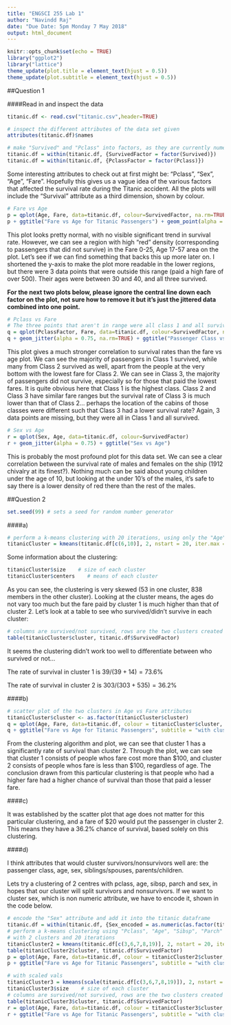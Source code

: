 ```yaml
---
title: "ENGSCI 255 Lab 1"
author: "Navindd Raj"
date: "Due Date: 5pm Monday 7 May 2018"
output: html_document
---
```


```r
knitr::opts_chunk$set(echo = TRUE)
library("ggplot2")
library("lattice")
theme_update(plot.title = element_text(hjust = 0.5))
theme_update(plot.subtitle = element_text(hjust = 0.5))
```

##Question 1

####Read in and inspect the data
```r
titanic.df <- read.csv("titanic.csv",header=TRUE)

# inspect the different attributes of the data set given
attributes(titanic.df)$names

# make "Survived" and "Pclass" into factors, as they are currently numerical
titanic.df = within(titanic.df, {SurvivedFactor = factor(Survived)})
titanic.df = within(titanic.df, {PclassFactor = factor(Pclass)})

```

Some interesting attributes to check out at first might be: "Pclass", "Sex", "Age", "Fare". Hopefully this gives us a vague idea of the various factors that affected the survival rate during the Titanic accident. All the plots will include the "Survival" attribute as a third dimension, shown by colour. 

```r
# Fare vs Age
p = qplot(Age, Fare, data=titanic.df, colour=SurvivedFactor, na.rm=TRUE) 
p + ggtitle("Fare vs Age for Titanic Passengers") + geom_point(alpha = 0.5, na.rm=TRUE) + ylim(0, 300)
```

This plot looks pretty normal, with no visible significant trend in survival rate. However, we can see a region with high "red" density (corresponding to passengers that did not survive) in the Fare 0-25, Age 17-57 area on the plot. Let's see if we can find something that backs this up more later on. 
I shortened the y-axis to make the plot more readable in the lower regions, but there were 3 data points that were outside this range (paid a high fare of over 500). Their ages were between 30 and 40, and all three survived. 

**For the next two plots below, please ignore the central line down each factor on the plot, not sure how to remove it but it's just the jittered data combined into one point.**

```r
# Pclass vs Fare
# The three points that aren't in range were all class 1 and all survived
q = qplot(PclassFactor, Fare, data=titanic.df, colour=SurvivedFactor, na.rm=TRUE)
q + geom_jitter(alpha = 0.75, na.rm=TRUE) + ggtitle("Passenger Class vs Fare") + ylim(0, 300) 
```

This plot gives a much stronger correlation to survival rates than the fare vs age plot. We can see the majority of passengers in Class 1 survived, while many from Class 2 survived as well, apart from the people at the very bottom with the lowest fare for Class 2. We can see in Class 3, the majority of passengers did not survive, especially so for those that paid the lowest fares. It is quite obvious here that Class 1 is the highest class. Class 2 and Class 3 have similar fare ranges but the survival rate of Class 3 is much lower than that of Class 2... perhaps the location of the cabins of those classes were different such that Class 3 had a lower survival rate?
Again, 3 data points are missing, but they were all in Class 1 and all survived. 

```r
# Sex vs Age
r = qplot(Sex, Age, data=titanic.df, colour=SurvivedFactor)
r + geom_jitter(alpha = 0.75) + ggtitle("Sex vs Age")
```

This is probably the most profound plot for this data set. We can see a clear correlation between the survival rate of males and females on the ship (1912 chivalry at its finest?). Nothing much can be said about young children under the age of 10, but looking at the under 10's of the males, it's safe to say there is a lower density of red there than the rest of the males. 

##Question 2
```r
set.seed(99) # sets a seed for random number generator
```

####a)
```r
# perform a k-means clustering with 20 iterations, using only the "Age" and "Fare" attributes
titanicCluster = kmeans(titanic.df[c(6,10)], 2, nstart = 20, iter.max = 20)
```

Some information about the clustering:

```r
titanicCluster$size    # size of each cluster
titanicCluster$centers    # means of each cluster
```

As you can see, the clustering is very skewed (53 in one cluster, 838 members in the other cluster). Looking at the cluster means, the ages do not vary too much but the fare paid by cluster 1 is much higher than that of cluster 2. 
Let's look at a table to see who survived/didn't survive in each cluster:

```r
# columns are survived/not survived, rows are the two clusters created
table(titanicCluster$cluster, titanic.df$SurvivedFactor)
```

It seems the clustering didn't work too well to differentiate between who survived or not...

The rate of survival in cluster 1 is $39/(39+14) = 73.6\%$

The rate of survival in cluster 2 is $303/(303+535) = 36.2\%$

####b)
```r
# scatter plot of the two clusters in Age vs Fare attributes
titanicCluster$cluster <- as.factor(titanicCluster$cluster)
q = qplot(Age, Fare, data=titanic.df, colour = titanicCluster$cluster, na.rm = TRUE)
q + ggtitle("Fare vs Age for Titanic Passengers", subtitle = "with clusters") + ylim(0, 300)
```

From the clustering algorithm and plot, we can see that cluster 1 has a significantly rate of survival than cluster 2. Through the plot, we can see that cluster 1 consists of people whos fare cost more than \$100, and cluster 2 consists of people whos fare is less than \$100, regardless of age. The conclusion drawn from this particular clustering is that people who had a higher fare had a higher chance of survival than those that paid a lesser fare. 

####c)

It was established by the scatter plot that age does not matter for this particular clustering, and a fare of $20 would put the passenger in cluster 2. This means they have a 36.2% chance of survival, based solely on this clustering. 

####d)

I think attributes that would cluster survivors/nonsurvivors well are: the passenger class, age, sex, siblings/spouses, parents/children.

Lets try a clustering of 2 centres with pclass, age, sibsp, parch and sex, in hopes that our cluster will split survivors and nonsurvivors.
If we want to cluster sex, which is non numeric attribute, we have to encode it, shown in the code below.
```r
# encode the "Sex" attribute and add it into the titanic dataframe
titanic.df = within(titanic.df, {Sex_encoded = as.numeric(as.factor(titanic.df$Sex))})
# perform a k-means clustering using "Pclass", "Age", "Sibsp", "Parch" and "Sex" (encoded) attributes
# with 2 clusters and 20 iterations
titanicCluster2 = kmeans(titanic.df[c(3,6,7,8,19)], 2, nstart = 20, iter.max = 20)
table(titanicCluster2$cluster, titanic.df$SurvivedFactor)
p = qplot(Age, Fare, data=titanic.df, colour = titanicCluster2$cluster, na.rm = TRUE)
p + ggtitle("Fare vs Age for Titanic Passengers", subtitle = "with clusters 2") + ylim(0, 300)

# with scaled vals
titanicCluster3 = kmeans(scale(titanic.df[c(3,6,7,8,19)]), 2, nstart = 20, iter.max = 20)
titanicCluster3$size    # size of each cluster
# columns are survived/not survived, rows are the two clusters created
table(titanicCluster3$cluster, titanic.df$SurvivedFactor)
r = qplot(Age, Fare, data=titanic.df, colour = titanicCluster3$cluster, na.rm = TRUE)
r + ggtitle("Fare vs Age for Titanic Passengers", subtitle = "with clusters 3") + ylim(0, 300)


```








